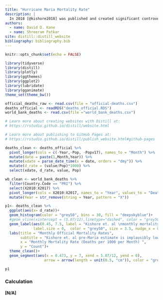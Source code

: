 ```yaml
---
title: "Hurricane Maria Mortality Rate"
description: |
  In 2018 [@kishore2018] was published and created significant controversy around data accuracy, measurement technique differences and overall plausibility. This website aims to display and comment on these issues.
authors:
  - name: David D. Kane
  - name: Shreeram Patkar
site: distill::distill_website
bibliography: bibliography.bib
---
```


```r
knitr::opts_chunk$set(echo = FALSE)

library(tidyverse)
library(distill)
library(plotly)
library(ggthemes)
library(ggplot2)
library(lubridate)
library(gganimate)
theme_set(theme_bw())

official_deaths_raw <- read.csv(file = "official-deaths.csv")
deaths_official <- readRDS("deaths_official.RDS")
world_bank_deaths <- read.csv(file ="world_bank_deaths.csv")

# Learn more about creating websites with Distill at:
# https://rstudio.github.io/distill/website.html

# Learn more about publishing to GitHub Pages at:
# https://rstudio.github.io/distill/publish_website.html#github-pages

```

```r

deaths_clean <- deaths_official %>% 
  pivot_longer(cols = c(-Year,-Pop, -Popv17), names_to = "Month") %>% 
  mutate(date = paste(1,Month,Year)) %>% 
  mutate(xdate = parse_date_time(x = date, orders = "dmy")) %>% 
  mutate(d_rate = (value/Pop)*1000) %>% 
  select(xdate, d_rate, value, Pop)

wb_clean <- world_bank_deaths %>% 
  filter(Country.Code == "PRI") %>% 
  select(X2010:X2017) %>% 
  pivot_longer(cols = X2010:X2017, names_to = "Year", values_to = "Death_Rate") %>% 
  mutate(Year = str_remove(string = Year, pattern = "X"))
```


```r

p1<- deaths_clean %>% 
  ggplot(aes(x= d_rate))+
  geom_histogram(color = "grey50", bins = 30, fill = "deepskyblue")+
  #geom_vline(xintercept = (5.07/12),linetype="dashed", color = "grey50", size = 1)+
  geom_label(aes(0.45, 7.5, label = "Kishore et. al \nmonthly mortality \nrate before Maria"),
             label.size = 0,  color = "grey50", size = 3.5, nudge_x = 0.08)+
  labs(title = "Monthly Official Mortality Rates",
       subtitle = "Kishore et. al pre-Maria estimate is implausibly lower",
       x = "Monthly Mortality Rate (Deaths per 1000 per Month) ",
       y = "Count")+
  theme_clean()+
  geom_segment(aes(x = 0.473, y = 7, xend = 5.07/12, yend = 0),
                  arrow = arrow(length = unit(0.5, "cm")), color = "grey", size = 1)

p1

```


<!-- This plot is a histogram of the monthly mortality rates from 2010 to 2017 (before Hurricane Maria) in Puerto Rico. The x-axis is the monthly mortality rate ($deaths_{monthly} / population_{annual} * 1000$) and the y-axis is the count. The dotted line represents the monthly mortality rate as per [@kishore2018]'s calculations. The original calculation in [@kishore2018] produced an annual mortality rate and was thus divided by twelve to be plotted on this graph.  -->


### Calculation

#### [N/A]

